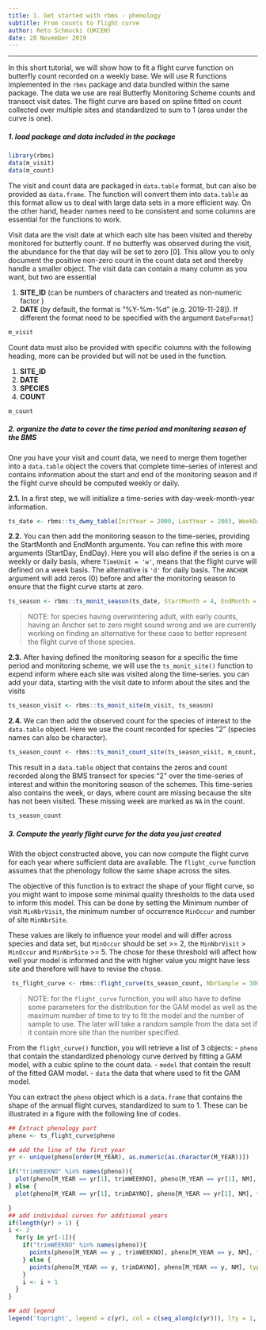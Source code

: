 ```yaml
---
title: 1. Get started with rbms - phenology
subtitle: From counts to flight curve
author: Reto Schmucki (UKCEH)
date: 28 November 2019
---
```

---------
In this short tutorial, we will show how to fit a flight curve function on butterfly count recorded on a weekly base.
We will use R functions implemented in the `rbms` package and data bundled within the same package. The data we use are real Butterfly Monitoring Scheme counts and transect visit dates. The flight curve are based on spline fitted on count collected over multiple sites and standardized to sum to 1 (area under the curve is one).

##### 1. load package and data included in the package

```r
library(rbms)
data(m_visit)
data(m_count)
```

The visit and count data are packaged in `data.table` format, but can also be provided as `data.frame`. The function will convert them into `data.table` as this format allow us to deal with large data sets in a more efficient way. On the other hand, header names need to be consistent and some columns are essential for the functions to work.

Visit data are the visit date at which each site has been visited and thereby monitored for butterfly count. If no butterfly was observed during the visit, the abundance for the that day will be set to zero [0]. This allow you to only document the positive non-zero count in the count data set and thereby handle a smaller object. The visit data can contain a many column as you want, but two are essential

1) **SITE_ID** (can be numbers of characters and treated as non-numeric factor )
2) **DATE** (by default, the format is "%Y-%m-%d" (e.g. 2019-11-28]). If different the format need to be specified with the argument `DateFormat`)

```r
m_visit
```

Count data must also be provided with specific columns with the following heading, more can be provided but will not be used in the function.

1) **SITE_ID**
2) **DATE**
3) **SPECIES**
4) **COUNT**

```r
m_count
```

##### 2. organize the data to cover the time period and monitoring season of the BMS
One you have your visit and count data, we need to merge them together into a `data.table` object the covers that complete time-series of interest and contains information about the start and end of the monitoring season and if the flight curve should be computed weekly or daily.

**2.1.** In a first step, we will initialize a time-series with day-week-month-year information.

```r
ts_date <- rbms::ts_dwmy_table(InitYear = 2000, LastYear = 2003, WeekDay1 = 'monday')
```

**2.2.** You can then add the monitoring season to the time-series, providing the StartMonth and EndMonth arguments. You can refine this with more arguments (StartDay, EndDay). Here you will also define if the series is on a weekly or daily basis, where `TimeUnit = 'w'`, means that the flight curve will defined on a week basis. The alternative is `'d'` for daily basis. The `ANCHOR` argument will add zeros (0) before and after the monitoring season to ensure that the flight curve starts at zero.

```r
ts_season <- rbms::ts_monit_season(ts_date, StartMonth = 4, EndMonth = 9, StartDay = 1, EndDay = NULL, CompltSeason = TRUE, Anchor = TRUE, AnchorLength = 2, AnchorLag = 2, TimeUnit = 'w')
```
> NOTE: for species having overwintering adult, with early counts, having an Anchor set to zero might sound wrong and we are currently working on finding an alternative for these case to better represent the flight curve of those species.


**2.3.** After having defined the monitoring season for a specific the time period and monitoring scheme, we will use the `ts_monit_site()` function to expend inform where each site was visited along the time-series.
you can add your data, starting with the visit date to inform about the sites and the visits

```r
ts_season_visit <- rbms::ts_monit_site(m_visit, ts_season)
```

**2.4.** We can then add the observed count for the species of interest to the `data.table` object. Here we use the count recorded for species "2" (species names can also be character).

```r
ts_season_count <- rbms::ts_monit_count_site(ts_season_visit, m_count, sp = 2)
```

This result in a `data.table` object that contains the zeros and count recorded along the BMS transect for species "2" over the time-series of interest and within the monitoring season of the schemes. This time-series also contains the week, or days, where count are missing because the site has not been visited. These missing week are marked as `NA` in the count.

```r
ts_season_count
```

##### 3. Compute the yearly flight curve for the data you just created

With the object constructed above, you can now compute the flight curve for each year where sufficient data are available. The `flight_curve` function assumes that the phenology follow the same shape across the sites.

The objective of this function is to extract the shape of your flight curve, so you might want to impose some minimal quality thresholds to the data used to inform this model. This can be done by setting the Minimum number of visit `MinNbrVisit`, the minimum number of occurrence `MinOccur` and number of site `MinNbrSite`.

These values are likely to influence your model and will differ across species and data set, but `MinOccur` should be set >= 2, the `MinNbrVisit` > `MinOccur` and `MinNbrSite` >= 5. The chose for these threshold will affect how well your model is informed and the with higher value you might have less site and therefore will have to revise the chose.

```r
 ts_flight_curve <- rbms::flight_curve(ts_season_count, NbrSample = 300, MinVisit = 5, MinOccur = 3, MinNbrSite = 5, MaxTrial = 4, GamFamily = 'nb', SpeedGam = FALSE, CompltSeason = TRUE, SelectYear = NULL, TimeUnit = 'w')
```
> NOTE: for the `flight_curve` furnction, you will also have to define some parameters for the distribution for the GAM model as well as the maximum number of time to try to fit the model and the number of sample to use. The later will take a random sample from the data set if it contain more site than the number specified.

From the `flight_curve()` function, you will retrieve a list of 3 objects:
-  `pheno` that contain the standardized phenology curve derived by fitting a GAM model, with a cubic spline to the count data.
-  `model` that contain the result of the fitted GAM model.
-  `data` the data that where used to fit the GAM model.

You can extract the `pheno` object which is a `data.frame` that contains the shape of the annual flight curves, standardized to sum to 1. These can be illustrated in a figure with the following line of codes.

```r
## Extract phenology part
pheno <- ts_flight_curve$pheno

## add the line of the first year
yr <- unique(pheno[order(M_YEAR), as.numeric(as.character(M_YEAR))])

if("trimWEEKNO" %in% names(pheno)){
  plot(pheno[M_YEAR == yr[1], trimWEEKNO], pheno[M_YEAR == yr[1], NM], type = 'l', ylim = c(0, max(pheno[, NM])), xlab = 'Monitoring Week', ylab = 'Relative Abundance')
} else {
  plot(pheno[M_YEAR == yr[1], trimDAYNO], pheno[M_YEAR == yr[1], NM], type = 'l', ylim = c(0, max(pheno[, NM])), xlab = 'Monitoring Day', ylab = 'Relative Abundance')

}
## add individual curves for additional years
if(length(yr) > 1) {
i <- 2
  for(y in yr[-1]){
    if("trimWEEKNO" %in% names(pheno)){
      points(pheno[M_YEAR == y , trimWEEKNO], pheno[M_YEAR == y, NM], type = 'l', col = i)
    } else {
      points(pheno[M_YEAR == y, trimDAYNO], pheno[M_YEAR == y, NM], type = 'l', col = i)
    }
    i <- i + 1
  }
}

## add legend
legend('topright', legend = c(yr), col = c(seq_along(c(yr))), lty = 1, bty = 'n')
```
